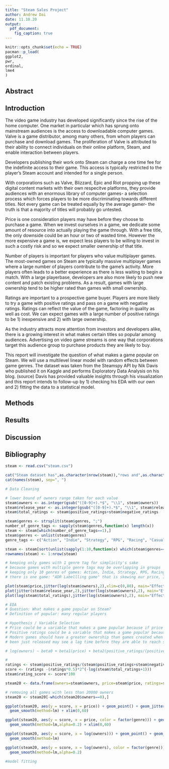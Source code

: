 ```yaml
---
title: "Steam Sales Project"
author: Andrew Dai
date: 11.10.20
output:
  pdf_document:
    fig_caption: true
---
```


```r
knitr::opts_chunk$set(echo = TRUE)
pacman::p_load(
ggplot2,
pwr,
ordinal,
lme4
)
```

## Abstract 


## Introduction

The video game industry has developed significantly since the rise of the home computer. One market in particular which has sprung onto mainstream audiences is the access to downloadable computer games. Valve is a game distributor, among many others, from whom players can purchase and download games. The proliferation of Valve is attributed to their ability to connect individuals on their online platform, Steam, and enable interaction between players. 

Developers publishing their work onto Steam can charge a one time fee for the indefinite access to their game. This access is typically restricted to the player's Steam account and intended for a single person.

With corporations such as Valve, Blizzard, Epic and Riot propping up these digital content markets with their own respecitve platforms, they provide audiences with an enormous library of computer games- a selection process which forces players to be more discriminating towards different titles. Not every game can be treated equally by the average gamer- the truth is that a majority of titles will probably go untested.

Price is one consideration players may have before they choose to purchase a game. When we invest ourselves in a game, we dedicate some amount of resource into actually playing the game through. With a free title, the only downside could be an hour or two of wasted time. However the more expensive a game is, we expect less players to be willing to invest in such a costly risk and so we expect smaller ownership of that title.

Number of players is important for players who value multiplayer games. The most-owned games on Steam are typically massive multiplayer games where a large number of players contribute to the game's activity. More players often leads to a better experience as there is less waiting to begin a match. With a large playerbase, developers are also more likely to push new content and patch existing problems. As a result, games with large ownership tend to be higher rated than games with small ownership. 

Ratings are important to a prospective game buyer. Players are more likely to try a game with positive ratings and pass on a game with negative ratings. Ratings can reflect the value of the game, factoring in quality as well as cost. We can expect games with a large number of positive ratings to be 1) inexpensive and 2) with large ownership. 

As the industry attracts more attention from investors and developers alike, there is a growing interest in what makes certain titles so popular among audiences. Advertising on video game streams is one way that corporations target this audience group to purchase products they are likely to buy.

This report will investigate the question of what makes a game popular on Steam. We will use a multilevel linear model with random effects between game genres. The dataset was taken from the Steamspy API by Nik Davis who published it on Kaggle and performs Exploratory Data Analysis on his blog. (source) Davis has provided valuable insights through his visualization and this report intends to follow-up by 1) checking his EDA with our own and 2) fitting the data to a statistical model. 

## Methods 

## Results

## Discussion

## Bibliography

```r

steam <- read.csv("steam.csv")

cat("Steam dataset has",as.character(nrow(steam)),"rows and",as.character(ncol(steam)),"columns:","\n")
cat(names(steam), sep=", ")

# Data Cleaning

# lower bound of owners range taken for each value
steam$owners <- as.integer(gsub("([0-9]+).*$", "\\1", steam$owners))
steam$release_year <- as.integer(gsub("([0-9]+).*$", "\\1", steam$release_date))
steam$total_ratings <- steam$positive_ratings+steam$negative_ratings

steam$genres <- strsplit(steam$genres, ";")
number_of_genre_tags <- sapply(steam$genres,function(x) length(x))
steam <- steam[which(number_of_genre_tags==1),]
steam$genres <- unlist(steam$genres)
genre_tags <- c("Action", "Indie", "Strategy", "RPG", "Racing", "Casual", "Adventure", "Sports", "Simulation", "Free to Play")

steam <- steam[sort(unlist(sapply(1:10,function(x) which(steam$genres==genre_tags[x])))),]
rownames(steam) <- 1:nrow(steam)

# keeping only games with 1 genre tag for simplicity's sake
# because games with multiple genre tags may be overlapping in groups
# keeping only 10 genres of games: Action, Indie, Strategy, RPG, Racing, Casual, Adventure, Sports, Simulation and Free to Play
# there is one game: "ADR Labellling game" that is skewing our price, I will remove it because it's inclusion is not valuable to our analysis

plot(steam$price,jitter(log(steam$owners),2),xlim=c(0,80), main="Effect of price on log(owners)")
plot(jitter(steam$release_year,2),jitter(log(steam$owners),2), main="Effect of release year on log(owners)")
plot(log(steam$total_ratings),jitter(log(steam$owners),2), main="Effect of total ratings on log(owners)", ylab="log(owners)", xlab="")

```

```r
# EDA
# Question: What makes a game popular on Steam?
# Definition of popular: many regular players

# Hypothesis / Variable Selection
# Price could be a variable that makes a game popular because if price is lower or free, it allows more people to afford the game.
# Positive ratings could be a variable that makes a game popular because it advertises the game to new players.
# Modern games should have a greater ownership than games created when Steam was first launched. However, games that have
# been just released may see a lag time before they are able to reach stable levels of ownership.

# log(owners) ~ beta0 + beta1(price) + beta2(positive_ratings/(positive_ratings+negative_ratings)) + beta3(release_year)

#
ratings <- steam$positive_ratings/(steam$positive_ratings+steam$negative_ratings)
score <- (ratings -(ratings*0.5)*2^(-log(steam$total_ratings+1)))
steam$rating_score <- score*100

steam20 <- data.frame(owners=steam$owners, price=steam$price, ratings=steam$positive_ratings/(steam$positive_ratings+steam$negative_ratings),score=steam$rating_score, release_year=steam$release_year, genre=steam$genres)

# removing all games with less than 20000 owners
steam20 <- steam20[-which(steam20$owners==0),]
```

```r
ggplot(steam20, aes(y = score, x = price)) + geom_point() + geom_jitter() + 
  geom_smooth(method=lm) + xlim(0,60)

ggplot(steam20, aes(y = score, x = price, color = factor(genre))) + geom_point() + geom_jitter() + 
  geom_smooth(method=lm,alpha=0.2) + xlim(0,60)

ggplot(steam20, aes(y = score, x = log(owners))) + geom_point() + geom_jitter() + 
  geom_smooth(method=lm) 

ggplot(steam20, aes(y = score, x = log(owners), color = factor(genre))) + geom_point() + geom_jitter() + 
  geom_smooth(method=lm,alpha=0.2)

```

```r
#model fitting


```



